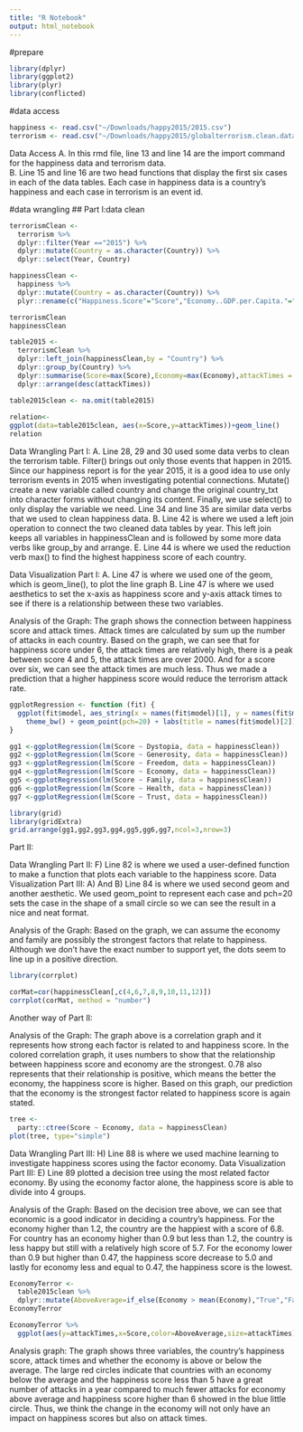 ```yaml
---
title: "R Notebook"
output: html_notebook
---
```

#prepare
```r
library(dplyr)
library(ggplot2)
library(plyr)
library(conflicted)
```

#data access
```r
happiness <- read.csv("~/Downloads/happy2015/2015.csv")
terrorism <- read.csv("~/Downloads/happy2015/globalterrorism.clean.data.csv")
```
Data Access
A. In this rmd file, line 13 and line 14 are the import command for the happiness data and terrorism data.  
B. Line 15 and line 16 are two head functions that display the first six cases in each of the data tables. Each case in happiness data is a country’s happiness and each case in terrorism is an event id.

#data wrangling
## Part I:data clean
```r
terrorismClean <-
  terrorism %>% 
  dplyr::filter(Year =="2015") %>%
  dplyr::mutate(Country = as.character(Country)) %>%
  dplyr::select(Year, Country)

happinessClean <-
  happiness %>%
  dplyr::mutate(Country = as.character(Country)) %>%
  plyr::rename(c("Happiness.Score"="Score","Economy..GDP.per.Capita."="Economy","Health..Life.Expectancy."="Health","Trust..Government.Corruption."="Trust","Dystopia.Residual"="Dystopia"))

terrorismClean
happinessClean

table2015 <-
  terrorismClean %>%
  dplyr::left_join(happinessClean,by = "Country") %>%
  dplyr::group_by(Country) %>%
  dplyr::summarise(Score=max(Score),Economy=max(Economy),attackTimes = n()) %>%
  dplyr::arrange(desc(attackTimes))

table2015clean <- na.omit(table2015)
  
relation<-
ggplot(data=table2015clean, aes(x=Score,y=attackTimes))+geom_line()
relation

```
Data Wrangling Part I:
A. Line 28, 29 and 30 used some data verbs to clean the terrorism table. Filter() brings out only those events that happen in 2015. Since our happiness report is for the year 2015, it is a good idea to use only terrorism events in 2015 when investigating potential connections. Mutate() create a new variable called country and change the original country_txt into character forms without changing its content. Finally, we use select() to only display the variable we need. Line 34 and line 35 are similar data verbs that we used to clean happiness data.
B. Line 42 is where we used a left join operation to connect the two cleaned data tables by year. This left join keeps all variables in happinessClean and is followed by some more data verbs like group_by and arrange.
E. Line 44 is where we used the reduction verb max() to find the highest happiness score of each country.

Data Visualization Part I:
A. Line 47 is where we used one of the geom, which is geom_line(), to plot the line graph
B. Line 47 is where we used aesthetics to set the x-axis as happiness score and y-axis attack times to see if there is a relationship between these two variables.

Analysis of the Graph:
The graph shows the connection between happiness score and attack times. Attack times are calculated by sum up the number of attacks in each country. Based on the graph, we can see that for happiness score under 6, the attack times are relatively high, there is a peak between score 4 and 5, the attack times are over 2000. And for a score over six, we can see the attack times are much less. Thus we made a prediction that a higher happiness score would reduce the terrorism attack rate.

```r

ggplotRegression <- function (fit) {
  ggplot(fit$model, aes_string(x = names(fit$model)[1], y = names(fit$model)[2]),) + 
    theme_bw() + geom_point(pch=20) + labs(title = names(fit$model)[2])
}

gg1 <-ggplotRegression(lm(Score ~ Dystopia, data = happinessClean))
gg2 <-ggplotRegression(lm(Score ~ Generosity, data = happinessClean))
gg3 <-ggplotRegression(lm(Score ~ Freedom, data = happinessClean))
gg4 <-ggplotRegression(lm(Score ~ Economy, data = happinessClean))
gg5 <-ggplotRegression(lm(Score ~ Family, data = happinessClean))
gg6 <-ggplotRegression(lm(Score ~ Health, data = happinessClean))
gg7 <-ggplotRegression(lm(Score ~ Trust, data = happinessClean))

library(grid)
library(gridExtra)
grid.arrange(gg1,gg2,gg3,gg4,gg5,gg6,gg7,ncol=3,nrow=3)
```
Part II: 

Data Wrangling Part II:
F) Line 82 is where we used a user-defined function to make a function that plots each variable to the happiness score.
Data Visualization Part III:
A) And  B) Line 84 is where we used second geom and another aesthetic. We used geom_point to represent each case and pch=20 sets the case in the shape of a small circle so we can see the result in a nice and neat format.

Analysis of the Graph:
Based on the graph, we can assume the economy and family are possibly the strongest factors that relate to happiness. Although we don’t have the exact number to support yet, the dots seem to line up in a positive direction.

```r
library(corrplot)
```


```r
corMat=cor(happinessClean[,c(4,6,7,8,9,10,11,12)])
corrplot(corMat, method = "number")
```
Another way of Part II:

Analysis of the Graph:
The graph above is a correlation graph and it represents how strong each factor is related to and happiness score. In the colored correlation graph, it uses numbers to show that the relationship between happiness score and economy are the strongest. 0.78 also represents that their relationship is positive, which means the better the economy, the happiness score is higher. Based on this graph, our prediction that the economy is the strongest factor related to happiness score is again stated.

```r
tree <-
  party::ctree(Score ~ Economy, data = happinessClean)
plot(tree, type="simple")
```
Data Wrangling Part III:
H) Line 88 is where we used machine learning to investigate happiness scores using the factor economy. 
Data Visualization Part III:
E) Line 89 plotted a decision tree using the most related factor economy. By using the economy factor alone, the happiness score is able to divide into 4 groups.

Analysis of the Graph:
Based on the decision tree above, we can see that economic is a good indicator in deciding a country’s happiness. For the economy higher than 1.2, the country are the happiest with a score of 6.8. For country has an economy higher than 0.9 but less than 1.2, the country is less happy but still with a relatively high score of 5.7. For the economy lower than 0.9 but higher than 0.47, the happiness score decrease to 5.0 and lastly for economy less and equal to 0.47, the happiness score is the lowest. 


```r

EconomyTerror <-
  table2015clean %>%
  dplyr::mutate(AboveAverage=if_else(Economy > mean(Economy),"True","False"))
EconomyTerror

EconomyTerror %>%
  ggplot(aes(y=attackTimes,x=Score,color=AboveAverage,size=attackTimes))+geom_point(alpha=0.5)+ylim(0,400)
```
Analysis graph:
The graph shows three variables, the country’s happiness score, attack times and whether the economy is above or below the average. The large red circles indicate that countries with an economy below the average and the happiness score less than 5 have a great number of attacks in a year compared to much fewer attacks for economy above average and happiness score higher than 6 showed in the blue little circle. Thus, we think the change in the economy will not only have an impact on happiness scores but also on attack times.






